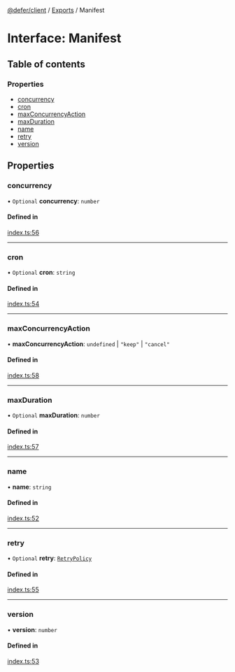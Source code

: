 [@defer/client](../README.md) / [Exports](../modules.md) / Manifest

# Interface: Manifest

## Table of contents

### Properties

- [concurrency](Manifest.md#concurrency)
- [cron](Manifest.md#cron)
- [maxConcurrencyAction](Manifest.md#maxconcurrencyaction)
- [maxDuration](Manifest.md#maxduration)
- [name](Manifest.md#name)
- [retry](Manifest.md#retry)
- [version](Manifest.md#version)

## Properties

### concurrency

• `Optional` **concurrency**: `number`

#### Defined in

[index.ts:56](https://github.com/defer-run/defer.client/blob/d04a692/src/index.ts#L56)

___

### cron

• `Optional` **cron**: `string`

#### Defined in

[index.ts:54](https://github.com/defer-run/defer.client/blob/d04a692/src/index.ts#L54)

___

### maxConcurrencyAction

• **maxConcurrencyAction**: `undefined` \| ``"keep"`` \| ``"cancel"``

#### Defined in

[index.ts:58](https://github.com/defer-run/defer.client/blob/d04a692/src/index.ts#L58)

___

### maxDuration

• `Optional` **maxDuration**: `number`

#### Defined in

[index.ts:57](https://github.com/defer-run/defer.client/blob/d04a692/src/index.ts#L57)

___

### name

• **name**: `string`

#### Defined in

[index.ts:52](https://github.com/defer-run/defer.client/blob/d04a692/src/index.ts#L52)

___

### retry

• `Optional` **retry**: [`RetryPolicy`](RetryPolicy.md)

#### Defined in

[index.ts:55](https://github.com/defer-run/defer.client/blob/d04a692/src/index.ts#L55)

___

### version

• **version**: `number`

#### Defined in

[index.ts:53](https://github.com/defer-run/defer.client/blob/d04a692/src/index.ts#L53)
